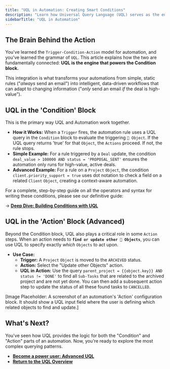 ```yaml
---
title: "UQL in Automation: Creating Smart Conditions"
description: "Learn how Universal Query Language (UQL) serves as the engine for the 'Condition' block in automation rules, enabling you to create dynamic, data-driven automations."
sidebarTitle: "UQL in Automation"
---
```


## The Brain Behind the Action

You've learned the `Trigger-Condition-Action` model for automation, and you've learned the grammar of `UQL`. This article explains how the two are fundamentally connected: **UQL is the engine that powers the Condition block.**

This integration is what transforms your automations from simple, static rules ("_always_ send an email") into intelligent, data-driven workflows that can adapt to changing information ("_only_ send an email _if_ the deal is high-value").

## UQL in the 'Condition' Block

This is the primary way UQL and Automation work together.

- **How it Works:** When a `Trigger` fires, the automation rule uses a UQL query in the `Condition` block to evaluate the triggering `🧊 Object`. If the UQL query returns 'true' for that `Object`, the `Actions` proceed. If not, the rule stops.
- **Simple Example:** For a rule triggered by a `Deal` update, the condition `deal_value > 100000 AND status = 'PROPOSAL_SENT'` ensures the automation only runs for high-value, active deals.
- **Advanced Example:** For a rule on a `Project` `Object`, the condition `client.priority_support = true` uses dot notation to check a field on a related `Client` `Object`, creating a context-aware automation.

<Info>
  For a complete, step-by-step guide on all the operators and syntax for writing these conditions, please see our definitive guide:

  <br />

  → [**Deep Dive: Building Conditions with UQL**](/platform/core-concepts/universal-automation/building-conditions)
</Info>

## UQL in the 'Action' Block (Advanced)

Beyond the Condition block, UQL also plays a critical role in some `Action` steps. When an action needs to **`find or update other 🧊 Objects`**, you can use UQL to specify exactly _which_ `Objects` to act upon.

- **Use Case:**
  - **Trigger:** A `Project` `Object` is moved to the `ARCHIVED` status.
  - **Action:** Select the "Update other Objects" action.
  - **UQL in Action:** Use the query `parent_project = {{object.key}} AND status != 'DONE'` to find all `Sub-Tasks` that are related to the archived project and are not yet done. You can then add a subsequent action step to update the status of all these found tasks to `CANCELLED`.

[Image Placeholder: A screenshot of an automation's 'Action' configuration block. It should show a UQL input field where the user is defining which related objects to find and update.]

## What's Next?

You've seen how UQL provides the logic for both the "Condition" and "Action" parts of an automation. Now, you're ready to explore the most complex querying patterns.

- [**Become a power user: Advanced UQL**](/platform/core-concepts/uql/advanced-uql)
- [**Return to the UQL Overview**](/platform/core-concepts/uql)